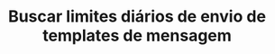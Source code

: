 ---
title: 'Buscar limites diários de envio de templates de mensagem'
openapi: 'GET /canal-comunicacao/{id}/template/limites-diarios-envio'
---